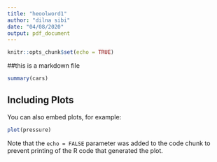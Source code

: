 ---
title: "heoolword1"
author: "dilna sibi"
date: "04/08/2020"
output: pdf_document
---

```{r setup, include=FALSE}
knitr::opts_chunk$set(echo = TRUE)
```

##this is a markdown file

```{r cars}
summary(cars)
```

## Including Plots

You can also embed plots, for example:

```{r pressure, echo=FALSE}
plot(pressure)
```

Note that the `echo = FALSE` parameter was added to the code chunk to prevent printing of the R code that generated the plot.

